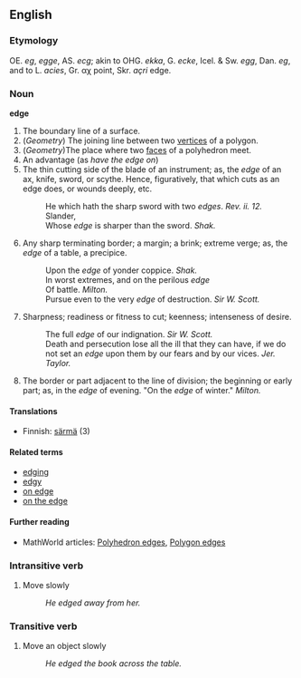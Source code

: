 ==English==

===Etymology===
OE. ''eg'',
''egge'', AS. ''ecg''; akin to OHG. ''ekka'', G.
''ecke'', Icel. & Sw. ''egg'', Dan. ''eg'', and to L.
''acies'', Gr. &alpha;&chi;<!-- need to double-check; was 'akh` --> point, Skr. ''a&ccedil;ri''
edge.

===Noun===
'''edge'''

#The boundary line of a surface.
#(''Geometry'') The joining line between two [[vertex|vertices]] of a polygon.
#(''Geometry'')The place where two [[face]]s of a polyhedron meet.
#An advantage (as ''have the edge on'')
# The thin cutting side of the blade of an instrument; as, the ''edge'' of an ax, knife, sword, or scythe. Hence, figuratively, that which cuts as an edge does, or wounds deeply, etc.
#:He which hath the sharp sword with two ''edges''. ''Rev. ii. 12.''
#:Slander,<BR> Whose ''edge'' is sharper than the sword. ''Shak.''
# Any sharp terminating border; a margin; a brink; extreme verge; as, the ''edge'' of a table, a precipice.
#:Upon the ''edge'' of yonder coppice. ''Shak.''
#:In worst extremes, and on the perilous ''edge''<BR> Of battle. ''Milton.''
#:Pursue even to the very ''edge'' of destruction. ''Sir W. Scott.''
# Sharpness; readiness or fitness to cut; keenness; intenseness of desire.
#:The full ''edge'' of our indignation. ''Sir W. Scott.''
#:Death and persecution lose all the ill that they can have, if we do not set an ''edge'' upon them by our fears and by our vices. ''Jer. Taylor.''
# The border or part adjacent to the line of division; the beginning or early part; as, in the ''edge'' of evening. "On the ''edge'' of winter."  ''Milton.''

====Translations====

*Finnish: [[särmä]] (3)

====Related terms====
*[[edging]]
*[[edgy]]
*[[on edge]]
*[[on the edge]]

====Further reading====
*MathWorld articles: [http://mathworld.wolfram.com/PolyhedronEdge.html Polyhedron edges], [http://mathworld.wolfram.com/PolygonEdge.html Polygon edges]

===Intransitive verb===
#Move slowly
#:''He edged away from her.''

===Transitive verb===
#Move an object slowly
#:''He edged the book across the table.''